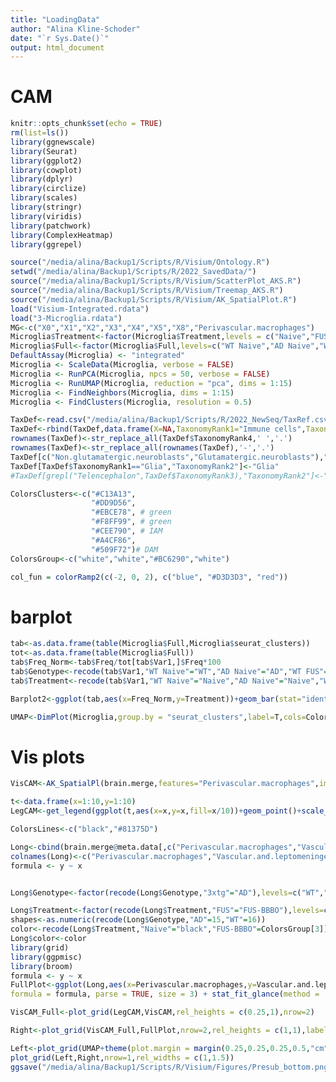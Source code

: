 ```yaml
---
title: "LoadingData"
author: "Alina Kline-Schoder"
date: "`r Sys.Date()`"
output: html_document
---
```

# CAM
```r
knitr::opts_chunk$set(echo = TRUE)
rm(list=ls())
library(ggnewscale)
library(Seurat)
library(ggplot2)
library(cowplot)
library(dplyr)
library(circlize)
library(scales)
library(stringr)
library(viridis)
library(patchwork)
library(ComplexHeatmap)
library(ggrepel)

source("/media/alina/Backup1/Scripts/R/Visium/Ontology.R")
setwd("/media/alina/Backup1/Scripts/R/2022_SavedData/")
source("/media/alina/Backup1/Scripts/R/Visium/ScatterPlot_AKS.R")
source("/media/alina/Backup1/Scripts/R/Visium/Treemap_AKS.R")
source("/media/alina/Backup1/Scripts/R/Visium/AK_SpatialPlot.R")
load("Visium-Integrated.rdata")
load("3-Microglia.rdata")
MG<-c("X0","X1","X2","X3","X4","X5","X8","Perivascular.macrophages")
Microglia$Treatment<-factor(Microglia$Treatment,levels = c("Naive","FUS+MB","FUS-BBBO","FUS"))
Microglia$Full<-factor(Microglia$Full,levels=c("WT Naive","AD Naive","WT FUS+MB","AD FUS+MB","WT FUS-BBBO","AD FUS-BBBO","WT FUS","AD FUS"))
DefaultAssay(Microglia) <- "integrated"
Microglia <- ScaleData(Microglia, verbose = FALSE)
Microglia <- RunPCA(Microglia, npcs = 50, verbose = FALSE)
Microglia <- RunUMAP(Microglia, reduction = "pca", dims = 1:15)
Microglia <- FindNeighbors(Microglia, dims = 1:15)
Microglia <- FindClusters(Microglia, resolution = 0.5)

TaxDef<-read.csv("/media/alina/Backup1/Scripts/R/2022_NewSeq/TaxRef.csv")
TaxDef<-rbind(TaxDef,data.frame(X=NA,TaxonomyRank1="Immune cells",TaxonomyRank2="Immune cells",TaxonomyRank3="Immune cells",TaxonomyRank4=c("X0","X1","X2","X3","X4","X5","X6")))
rownames(TaxDef)<-str_replace_all(TaxDef$TaxonomyRank4,' ','.')
rownames(TaxDef)<-str_replace_all(rownames(TaxDef),'-','.')
TaxDef[c("Non.glutamatergic.neuroblasts","Glutamatergic.neuroblasts"),"TaxonomyRank2"]<-"Neuroblast"
TaxDef[TaxDef$TaxonomyRank1=="Glia","TaxonomyRank2"]<-"Glia"
#TaxDef[grepl("Telencephalon",TaxDef$TaxonomyRank3),"TaxonomyRank2"]<-"Telencephalon"

ColorsClusters<-c("#C13A13",
                  "#DD9D56",
                  "#EBCE78", # green
                  "#F8FF99", # green
                  "#CEE790", # IAM
                  "#A4CF86",
                  "#509F72")# DAM
ColorsGroup<-c("white","white","#BC6290","white")

col_fun = colorRamp2(c(-2, 0, 2), c("blue", "#D3D3D3", "red"))
```
# barplot
```r
tab<-as.data.frame(table(Microglia$Full,Microglia$seurat_clusters))
tot<-as.data.frame(table(Microglia$Full))
tab$Freq_Norm<-tab$Freq/tot[tab$Var1,]$Freq*100
tab$Genotype<-recode(tab$Var1,"WT Naive"="WT","AD Naive"="AD","WT FUS"="WT","AD FUS"="AD","WT FUS+MB"="WT","AD FUS+MB"="AD","WT FUS-BBBO"="WT","AD FUS-BBBO"="AD")
tab$Treatment<-recode(tab$Var1,"WT Naive"="Naive","AD Naive"="Naive","WT FUS"="FUS","AD FUS"="FUS","WT FUS+MB"="FUS+MB","AD FUS+MB"="FUS+MB","WT FUS-BBBO"="FUS-BBBO","AD FUS-BBBO"="FUS-BBBO")

Barplot2<-ggplot(tab,aes(x=Freq_Norm,y=Treatment))+geom_bar(stat="identity",aes(fill=Var2),position = position_stack(reverse = TRUE))+scale_fill_manual(values=ColorsClusters)+scale_y_discrete(expand = c(0,0))+new_scale_fill()+geom_tile(aes(y=Treatment,x=-2,fill=Treatment),width=4,color="black")+scale_fill_manual(values=ColorsGroup)+facet_grid(Genotype~.)+theme_bw()+xlab("Cluster (%)")+theme(legend.position = "none",axis.title.y = element_blank())+scale_x_continuous(expand = c(0,0))+theme(strip.background = element_rect(fill="white"))+theme(axis.text.y = element_text(size = 8))
```


```r
UMAP<-DimPlot(Microglia,group.by = "seurat_clusters",label=T,cols=ColorsClusters,label.box = T)+theme(legend.position = "none",plot.title = element_blank())+theme(axis.text = element_blank(),axis.ticks = element_blank(),axis.title = element_blank())
```
# Vis plots
```r
VisCAM<-AK_SpatialPl(brain.merge,features="Perivascular.macrophages",image.alpha = 0,stroke = NA,pt.size.factor = 3,ncol=4,plotnames = c("WT Naive","WT FUS-BBBO","AD Naive","AD FUS-BBBO",alpha=1),max.cutoff = 0.75)&theme(legend.position = "none",plot.title = element_text(size=8))&coord_flip()

t<-data.frame(x=1:10,y=1:10)
LegCAM<-get_legend(ggplot(t,aes(x=x,y=x,fill=x/10))+geom_point()+scale_fill_viridis(guide = "colourbar", limits = c(0,1),breaks=c(0,0.5,1),values=c(0,0.5,1),option="A")+guides(fill=guide_colorbar(title="CAM",title.hjust = 0.5,direction = "horizontal",barwidth = unit(4,"cm"),barheight = unit(0.1,"cm"),title.position = "top",label.position = "bottom"))+theme(legend.title = element_text(size=8)))

```

```r
ColorsLines<-c("black","#81375D")

Long<-cbind(brain.merge@meta.data[,c("Perivascular.macrophages","Vascular.and.leptomeningeal.cells")],brain.merge$Genotype,brain.merge$Treatment)
colnames(Long)<-c("Perivascular.macrophages","Vascular.and.leptomeningeal.cells","Genotype","Treatment")
formula <- y ~ x


Long$Genotype<-factor(recode(Long$Genotype,"3xtg"="AD"),levels=c("WT","AD"))

Long$Treatment<-factor(recode(Long$Treatment,"FUS"="FUS-BBBO"),levels=c("Naive","FUS-BBBO"))
shapes<-as.numeric(recode(Long$Genotype,"AD"=15,"WT"=16))
color<-recode(Long$Treatment,"Naive"="black","FUS-BBBO"=ColorsGroup[3])
Long$color<-color
library(grid)
library(ggpmisc)
library(broom)
formula <- y ~ x
FullPlot<-ggplot(Long,aes(x=Perivascular.macrophages,y=Vascular.and.leptomeningeal.cells,color=color))+geom_point(shape=shapes,size=1,color=color)+facet_grid(Genotype~.)+geom_smooth(method="lm",fullrange=TRUE,size=0.5,se=FALSE) + stat_poly_eq(aes(label = paste(..rr.label..)), label.x = c(0.1,0.5), label.y = 0.95,
formula = formula, parse = TRUE, size = 3) + stat_fit_glance(method = 'lm', method.args = list(formula = formula),geom = 'text_npc', aes(label = paste("P = ", signif(..p.value.., digits = 2), sep = "")),label.x = c(0.1,0.5), label.y = 0.7, size = 3)+theme_bw()+theme(legend.position = "none")+coord_cartesian(expand=FALSE)+xlab("CAM")+ylab("Vascular Cells")+theme(axis.title = element_text(size=8),panel.background = element_rect(fill="white"),panel.grid = element_blank(),strip.background = element_rect(fill="white"))+scale_color_manual(values=ColorsLines)+theme(plot.margin = margin(0.25,0.5,0.25,0.5,"cm"))
```


```r
VisCAM_Full<-plot_grid(LegCAM,VisCAM,rel_heights = c(0.25,1),nrow=2)

Right<-plot_grid(VisCAM_Full,FullPlot,nrow=2,rel_heights = c(1,1),labels = c("g","h"))

Left<-plot_grid(UMAP+theme(plot.margin = margin(0.25,0.25,0.25,0.5,"cm")),Barplot2+theme(plot.margin = margin(0.25,0.25,0.25,0.5,"cm"),axis.title = element_text(size=8)),nrow=2,labels = c("e","f"))
plot_grid(Left,Right,nrow=1,rel_widths = c(1,1.5))
ggsave("/media/alina/Backup1/Scripts/R/Visium/Figures/Presub_bottom.png",width = 8.5,height=4,units = "in",bg="white")

```


